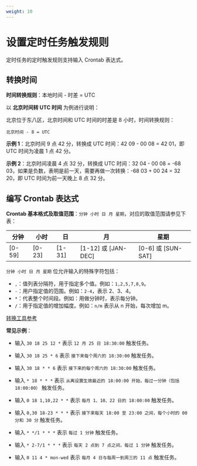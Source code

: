 ```yaml
---
weight: 10
---
```


# 设置定时任务触发规则

定时任务的定时触发规则支持输入 Crontab 表达式。



## 转换时间

**时间转换规则**：本地时间 - 时差 = UTC

以 **北京时间转 UTC 时间** 为例进行说明：
    
北京位于东八区，北京时间和 UTC 时间的时差是 8 小时，时间转换规则：
    
`北京时间 - 8 = UTC`
    
**示例 1**：北京时间 9 点 42 分，转换成 UTC 时间：42 09 - 00 08 = 42 01，即 UTC 时间为凌晨 1 点 42 分。
    
**示例 2**：北京时间凌晨 4 点 32 分，转换成 UTC 时间：32 04 - 00 08 = -68 03，如果是负数，表明是前一天，需要再做一次转换：-68 03 + 00 24 = 32 20，即 UTC 时间为前一天晚上 8 点 32 分。

## 编写 Crontab 表达式

**Crontab 基本格式及取值范围**：`分钟 小时 日 月 星期`，对应的取值范围请参见下表：
    
| 分钟  |  小时  |  日  |  月  |   星期  |
| ---- | ---- | ---- |  ---- |  ---- |
|  [0-59]  | [0-23]  |  [1-31]   |  [1-12] 或 [JAN-DEC]  |  [0-6] 或 [SUN-SAT] |
    
`分钟 小时 日 月 星期` 位允许输入的特殊字符包括：
    
* `,`：值列表分隔符，用于指定多个值。例如：`1,2,5,7,8,9`。
* `-`：用户指定值的范围。例如：`2-4`，表示 2、3、4。
* `*`：代表整个时间段。例如：用做分钟时，表示每分钟。
* `/`：用于指定值的增加幅度。例如：`n/m` 表示从 n 开始，每次增加 m。
    
[转换工具参考](https://crontab.guru/)
    
**常见示例**：
    
* 输入 `30 18 25 12 *` 表示 `12 月 25 日 18:30:00` 触发任务。
    
* 输入 `30 18 25 * 6` 表示 `接下来每个周六的 18:30:00` 触发任务。
    
* 输入 `30 18 * * 6` 表示 `接下来的每个周六的 18:30:00` 触发任务。
    
* 输入 `* 18 * * *` 表示 `从离设置生效最近的 18:00:00 开始，每过一分钟（包括 18:00:00）` 触发任务。

* 输入 `0 18 1,10,22 * *` 表示 `每月 1、10、22 日的 18:00:00` 触发任务。
    
* 输入 `0,30 18-23 * * *` 表示 `接下来每天 18:00 至 23:00 之间，每个小时的 00 分和 30 分` 触发任务。
    
* 输入 `* */1 * * *` 表示 `每过 1 分钟` 触发任务。

* 输入 `* 2-7/1 * * *` 表示 `每天 2 点到 7 点之间，每过 1 分钟` 触发任务。

* 输入 `0 11 4 * mon-wed` 表示 `每月 4 日与每周一到周三的 11 点` 触发任务。